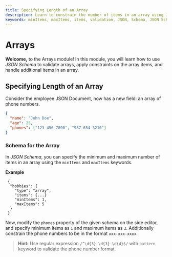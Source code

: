 ```yaml
---
title: Specifying Length of an Array
description: Learn to constrain the number of items in an array using JSON Schema.
keywords: minItems, maxItems, items, validation, JSON, Schema, JSON Schema
---
```



# Arrays

**Welcome,** to the Arrays module! In this module, you will learn how to use *JSON Schema* to validate arrays, apply constraints on the array items, and handle additional items in an array.

## Specifying Length of an Array

Consider the employee JSON Document, now has a new field: an array of phone numbers. 

```json highlightLineStart={4}
{
  "name": "John Doe",
  "age": 25,
  "phones": ["123-456-7890", "987-654-3210"]
}
```


### Schema for the Array

In *JSON Schema*, you can specify the minimum and maximum number of items in an array using the `minItems` and `maxItems` keywords.

**Example**

```
 {
  "hobbies": {
    "type": "array",
    "items": {...}
    "minItems": 1,
    "maxItems": 5
  }
 }
```
Now, modify the `phones` property of the given schema on the side editor, and specify minimum items as `1` and maximum items as `3`. Additionally constrain the phone numbers to be in the format `xxx-xxx-xxxx`.

> **Hint:** Use regular expression `/^\d{3}-\d{3}-\d{4}$/` with `pattern` keyword to validate the phone number format.